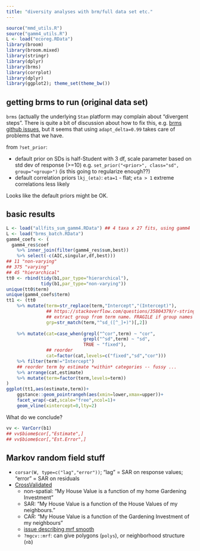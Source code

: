 ```yaml
---
title: "diversity analyses with brm/full data set etc."
---
```


```r
source("mmd_utils.R")
source("gamm4_utils.R")
L <- load("ecoreg.RData")
library(broom)
library(broom.mixed)
library(stringr)
library(dplyr)
library(brms)
library(corrplot)
library(dplyr)
library(ggplot2); theme_set(theme_bw())
```


## getting brms to run (original data set)

`brms` (actually the underlying `Stan` platform may complain about "divergent steps". There is quite a bit of discussion about how to fix this, e.g. [brms github issues](https://github.com/paul-buerkner/brms/issues/128), but it seems that using `adapt_delta=0.99` takes care of problems that we have.

from `?set_prior`:

- default prior on SDs is half-Student with 3 df, scale parameter based on std dev of response (>=10) e.g. `set_prior("<prior>", class="sd", group="<group>")` (is this going to regularize enough??)
- default correlation priors `lkj_(eta)`: `eta=1` - flat; `eta > 1` extreme correlations less likely

Looks like the default priors might be OK.

## basic results

```r
L <- load("allfits_sum_gamm4.RData") ## 4 taxa x 27 fits, using gamm4
L <- load("brms_batch.RData")
gamm4_coefs <- (
  gamm4_res$coef
    %>% inner_join(filter(gamm4_res$sum,best))
    %>% select(-c(AIC,singular,df,best)))
## 11 "non-varying"
## 375 "varying"
## 45 "hierarchical"
tt0 <- rbind(tidy(b1,par_type="hierarchical"),
             tidy(b1,par_type="non-varying"))
unique(tt0$term)
unique(gamm4_coefs$term)
tt1 <- (tt0
    %>% mutate(term=str_replace(term,"Intercept","(Intercept)"),
               ## https://stackoverflow.com/questions/35804379/r-stringr-str-extract-how-to-do-postive-lookbehind/35804399
               ## extract group from term name. FRAGILE if group names contain "_" ...
               grp=str_match(term,"^sd_([^_]+)")[,2])
                         
    %>% mutate(cat=case_when(grepl("^cor",term) ~ "cor",
                             grepl("^sd",term) ~ "sd",
                             TRUE ~ "fixed"),
               ## reorder
               cat=factor(cat,levels=c("fixed","sd","cor")))
    %>% filter(term!="Intercept")
    ## reorder term by estimate *within* categories -- fussy ...
    %>% arrange(cat,estimate)
    %>% mutate(term=factor(term,levels=term))
)
ggplot(tt1,aes(estimate,term))+
    ggstance::geom_pointrangeh(aes(xmin=lower,xmax=upper))+
    facet_wrap(~cat,scale="free",ncol=1)+
    geom_vline(xintercept=0,lty=2)
```

What do we conclude?

```r
vv <- VarCorr(b1)
## vv$biome$cor[,"Estimate",]
## vv$biome$cor[,"Est.Error",]
```

## Markov random field stuff

- `corsar(W, type=c("lag","error"))`; "lag" = SAR on response values; "error" = SAR on residuals
- [CrossValidated](https://stats.stackexchange.com/questions/277/spatial-statistics-models-car-vs-sar)
     - non-spatial: "My House Value is a function of my home Gardening Investment"
     - SAR: "My House Value is a function of the House Values of my neighbours."
     - CAR: "My House Value is a function of the Gardening Investment of my neighbours"
	 - [issue describing mrf smooth](https://github.com/paul-buerkner/brms/issues/128)
	 - `?mgcv::mrf`: can give polygons (`polys`), or neighborhood structure (`nb`)

